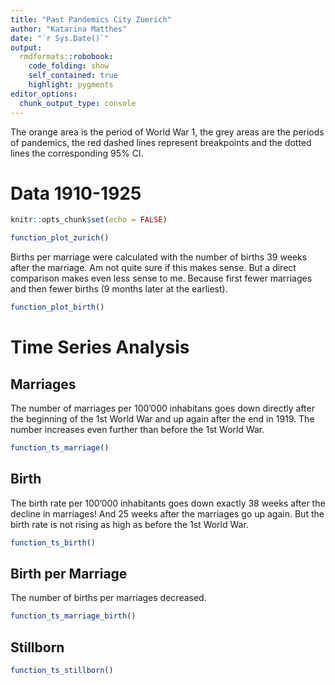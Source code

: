 ```yaml
---
title: "Past Pandemics City Zuerich"
author: "Katarina Matthes"
date: "`r Sys.Date()`"
output:
  rmdformats::robobook:
    code_folding: show
    self_contained: true
    highlight: pygments
editor_options: 
  chunk_output_type: console
---
```


The orange area is the period of World War 1, the grey areas are the periods of pandemics, the red dashed lines represent breakpoints and the dotted lines the corresponding 95% CI.

# Data 1910-1925
```r
knitr::opts_chunk$set(echo = FALSE)
```

```r
function_plot_zurich()
```


Births per marriage were calculated with the number of births 39 weeks after the marriage. Am not quite sure if this makes sense. But a direct comparison makes even less sense to me. Because first fewer marriages and then fewer births (9 months later at the earliest).

```r
function_plot_birth()
```


# Time Series Analysis


## Marriages
The number of marriages per 100'000 inhabitans goes down directly after the beginning of the 1st World War and up again after the end in 1919. The number increases even further than before the 1st World War.

```r
function_ts_marriage()
```

## Birth
The birth rate per 100'000 inhabitants goes down exactly 38 weeks after the decline in marriages! And 25 weeks after the marriages go up again. But the birth rate is not rising as high as before the 1st World War.

```r
function_ts_birth()
```

## Birth per Marriage
The number of births per marriages decreased.

```r
function_ts_marriage_birth()
```

## Stillborn

```r
function_ts_stillborn()
```
